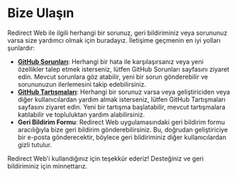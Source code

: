 # Bize Ulaşın

Redirect Web ile ilgili herhangi bir sorunuz, geri bildiriminiz veya sorununuz varsa size yardımcı olmak için buradayız. İletişime geçmenin en iyi yolları şunlardır:

- **[GitHub Sorunları](https://github.com/mshibanami/RedirectWeb/issues)**: Herhangi bir hata ile karşılaşırsanız veya yeni özellikler talep etmek isterseniz, lütfen GitHub Sorunları sayfasını ziyaret edin. Mevcut sorunlara göz atabilir, yeni bir sorun gönderebilir ve sorununuzun ilerlemesini takip edebilirsiniz.
- **[GitHub Tartışmaları](https://github.com/mshibanami/RedirectWeb/discussions)**: Herhangi bir sorunuz varsa veya geliştiriciden veya diğer kullanıcılardan yardım almak isterseniz, lütfen GitHub Tartışmaları sayfasını ziyaret edin. Yeni bir tartışma başlatabilir, mevcut tartışmalara katılabilir ve topluluktan yardım alabilirsiniz.
- **Geri Bildirim Formu**: Redirect Web uygulamasındaki geri bildirim formu aracılığıyla bize geri bildirim gönderebilirsiniz. Bu, doğrudan geliştiriciye bir e-posta gönderecektir, böylece geri bildiriminiz diğer kullanıcılardan gizli tutulur.

Redirect Web'i kullandığınız için teşekkür ederiz! Desteğiniz ve geri bildiriminiz için minnettarız.
